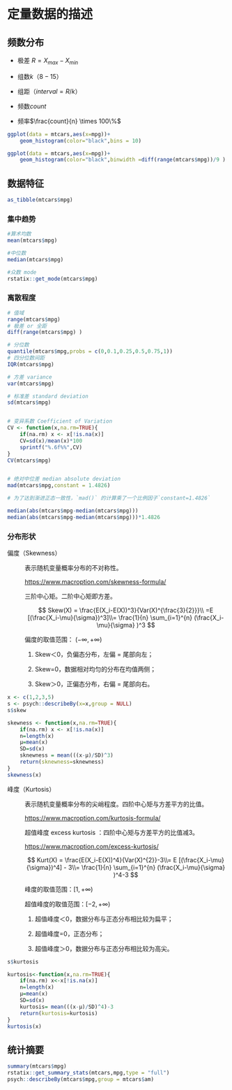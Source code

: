 # 定量数据的描述

## 频数分布

-   极差 $R=X_{max}-X_{min}$

-   组数$k$（$8-15$）

-   组距（$interval=R/k$）

-   频数$count$

-   频率$\frac{count}{n} \times 100\%$

```r
ggplot(data = mtcars,aes(x=mpg))+
    geom_histogram(color="black",bins = 10)

ggplot(data = mtcars,aes(x=mpg))+
    geom_histogram(color="black",binwidth =diff(range(mtcars$mpg))/9 )
```

## 数据特征

```r
as_tibble(mtcars$mpg)
```

### 集中趋势

```r
#算术均数
mean(mtcars$mpg)     

#中位数
median(mtcars$mpg)   

#众数 mode
rstatix::get_mode(mtcars$mpg)
```

### 离散程度

```r
# 值域
range(mtcars$mpg)  
# 极差 or 全距
diff(range(mtcars$mpg) )  

# 分位数
quantile(mtcars$mpg,probs = c(0,0.1,0.25,0.5,0.75,1))    
# 四分位数间距
IQR(mtcars$mpg)     

# 方差 variance
var(mtcars$mpg)       

# 标准差 standard deviation
sd(mtcars$mpg)       


# 变异系数 Coefficient of Variation
CV <- function(x,na.rm=TRUE){  
    if(na.rm) x <- x[!is.na(x)]
    CV=sd(x)/mean(x)*100
    sprintf("%.6f%%",CV)
}
CV(mtcars$mpg)


# 绝对中位差 median absolute deviation
mad(mtcars$mpg,constant = 1.4826)

# 为了达到渐进正态一致性，`mad()` 的计算乘了一个比例因子`constant=1.4826`

median(abs(mtcars$mpg-median(mtcars$mpg)))
median(abs(mtcars$mpg-median(mtcars$mpg)))*1.4826
```

### 分布形状

偏度（Skewness）

:   表示随机变量概率分布的不对称性。

    <https://www.macroption.com/skewness-formula/>

    三阶中心矩。二阶中心矩即方差。

    $$ 
        Skew(X) =  \frac{E(X_i-E(X))^3}{Var(X)^{\frac{3}{2}}}\\ =E  [(\frac{X_i-\mu}{\sigma})^3]\\= \frac{1}{n} \sum_{i=1}^{n}  (\frac{X_i-\mu}{\sigma} )^3
    $$

    偏度的取值范围： $(-\infty,+\infty)$

    1.  Skew＜0，负偏态分布，左偏 = 尾部向左；

    2.  Skew=0，数据相对均匀的分布在均值两侧；

    3.  Skew＞0，正偏态分布，右偏 = 尾部向右。

```r
x <- c(1,2,3,5)
s <- psych::describeBy(x=x,group = NULL)
s$skew

skewness <- function(x,na.rm=TRUE){
    if(na.rm) x <- x[!is.na(x)]
    n=length(x)
    μ=mean(x)
    SD=sd(x)
    sknewness = mean(((x-μ)/SD)^3)
    return(sknewness=sknewness)
}
skewness(x)
```

峰度（Kurtosis）

:   表示随机变量概率分布的尖峭程度。四阶中心矩与方差平方的比值。

    <https://www.macroption.com/kurtosis-formula/>

    超值峰度 excess kurtosis ：四阶中心矩与方差平方的比值减3。

    <https://www.macroption.com/excess-kurtosis/>

    $$
    Kurt(X) =  \frac{E(X_i-E(X))^4}{Var(X)^{2}}-3\\= E  [(\frac{X_i-\mu}{\sigma})^4] - 3\\= \frac{1}{n} \sum_{i=1}^{n}  (\frac{X_i-\mu}{\sigma} )^4-3
    $$

    峰度的取值范围：$[1,+\infty)$

    超值峰度的取值范围：$[-2,+\infty)$

    1.  超值峰度＜0，数据分布与正态分布相比较为扁平；

    2.  超值峰度=0，正态分布；

    3.  超值峰度＞0，数据分布与正态分布相比较为高尖。

```r
s$kurtosis

kurtosis<-function(x,na.rm=TRUE){
    if(na.rm) x<-x[!is.na(x)]
    n=length(x)
    μ=mean(x)
    SD=sd(x)
    kurtosis= mean(((x-μ)/SD)^4)-3
    return(kurtosis=kurtosis)
}
kurtosis(x)
```

## 统计摘要

```r
summary(mtcars$mpg)
rstatix::get_summary_stats(mtcars,mpg,type = "full")
psych::describeBy(mtcars$mpg,group = mtcars$am)
```

